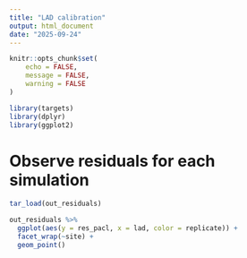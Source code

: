 ```yaml
---
title: "LAD calibration"
output: html_document
date: "2025-09-24"
---
```


```r
knitr::opts_chunk$set(
	echo = FALSE,
	message = FALSE,
	warning = FALSE
)
```

```r
library(targets)
library(dplyr)
library(ggplot2)
```


# Observe residuals for each simulation

```r
tar_load(out_residuals)

out_residuals %>% 
  ggplot(aes(y = res_pacl, x = lad, color = replicate)) +
  facet_wrap(~site) +
  geom_point()
```

